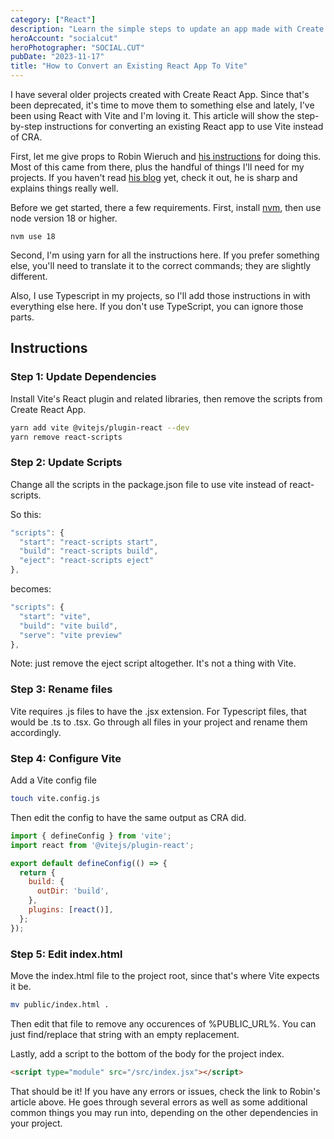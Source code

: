 ```yaml
---
category: ["React"]
description: "Learn the simple steps to update an app made with Create React App to use Vite instead."
heroAccount: "socialcut"
heroPhotographer: "SOCIAL.CUT"
pubDate: "2023-11-17"
title: "How to Convert an Existing React App To Vite"
---
```


I have several older projects created with Create React App. Since that's been deprecated, it's time to move them to something else and lately, I've been using React with Vite and I'm loving it. This article will show the step-by-step instructions for converting an existing React app to use Vite instead of CRA.

First, let me give props to Robin Wieruch and [his instructions](https://www.robinwieruch.de/vite-create-react-app/) for doing this. Most of this came from there, plus the handful of things I'll need for my projects. If you haven't read [his blog](https://www.robinwieruch.de/) yet, check it out, he is sharp and explains things really well.

Before we get started, there a few requirements. First, install [nvm](https://github.com/nvm-sh/nvm#installing-and-updating), then use node version 18 or higher.

```
nvm use 18
```

Second, I'm using yarn for all the instructions here. If you prefer something else, you'll need to translate it to the correct commands; they are slightly different.

Also, I use Typescript in my projects, so I'll add those instructions in with everything else here. If you don't use TypeScript, you can ignore those parts.

## Instructions

### Step 1: Update Dependencies

Install Vite's React plugin and related libraries, then remove the scripts from Create React App.

```bash
yarn add vite @vitejs/plugin-react --dev
yarn remove react-scripts
```

### Step 2: Update Scripts

Change all the scripts in the package.json file to use vite instead of react-scripts.

So this:

```js
"scripts": {
  "start": "react-scripts start",
  "build": "react-scripts build",
  "eject": "react-scripts eject"
},
```

becomes:

```js
"scripts": {
  "start": "vite",
  "build": "vite build",
  "serve": "vite preview"
},
```

Note: just remove the eject script altogether. It's not a thing with Vite.

### Step 3: Rename files

Vite requires .js files to have the .jsx extension. For Typescript files, that would be .ts to .tsx. Go through all files in your project and rename them accordingly.

### Step 4: Configure Vite

Add a Vite config file

```bash
touch vite.config.js
```

Then edit the config to have the same output as CRA did.

```js
import { defineConfig } from 'vite';
import react from '@vitejs/plugin-react';

export default defineConfig(() => {
  return {
    build: {
      outDir: 'build',
    },
    plugins: [react()],
  };
});
```

### Step 5: Edit index.html

Move the index.html file to the project root, since that's where Vite expects it be.

```bash
mv public/index.html .
```
Then edit that file to remove any occurences of %PUBLIC_URL%. You can just find/replace that string with an empty replacement.

Lastly, add a script to the bottom of the body for the project index.

```html
<script type="module" src="/src/index.jsx"></script>
```

That should be it! If you have any errors or issues, check the link to Robin's article above. He goes through several errors as well as some additional common things you may run into, depending on the other dependencies in your project.
